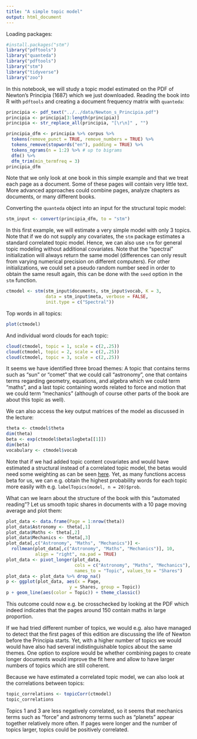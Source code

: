 ```yaml
---
title: "A simple topic model"
output: html_document
---
```


Loading packages:

```r
#install.packages("stm")
library("pdftools")
library("quanteda")
library("pdftools")
library("stm")
library("tidyverse")
library("zoo")
```

In this notebook, we will study a topic model estimated on the PDF of Newton's Principia (1687) which we just downloaded. Reading the book into R with `pdftools` and creating a document frequency matrix with `quanteda`:

```r
principia <- pdf_text("../../data/Newton_s_Principia.pdf")
principia <- principia[3:length(principia)]
principia <- str_replace_all(principia, "[\r\n]" , "")
```

```r
principia_dfm <- principia %>% corpus %>%
  tokens(remove_punct = TRUE, remove_numbers = TRUE) %>%
  tokens_remove(stopwords("en"), padding = TRUE) %>%
  tokens_ngrams(n = 1:2) %>% # up to bigrams
  dfm() %>%
  dfm_trim(min_termfreq = 3)
principia_dfm
```

Note that we only look at one book in this simple example and that we treat each page as a document. Some of these pages will contain very little text. More advanced approaches could combine pages, analyze chapters as documents, or many different books.

Converting the `quanteda` object into an input for the structural topic model:

```r
stm_input <- convert(principia_dfm, to = "stm")
```

In this first example, we will estimate a very simple model with only 3 topics. Note that if we do not supply any covariates, the `stm` package estimates a standard correlated topic model. Hence, we can also use `stm` for general topic modeling without additional covariates. Note that the "spectral" initialization will always return the same model (differences can only result from varying numerical precision on different computers). For other initializations, we could set a pseudo random number seed in order to obtain the same result again, this can be done with the `seed` option in the `stm` function.

```r
ctmodel <- stm(stm_input$documents, stm_input$vocab, K = 3,
               data = stm_input$meta, verbose = FALSE,
               init.type = c("Spectral")) 
```

Top words in all topics:

```r
plot(ctmodel)
```

And individual word clouds for each topic:

```r
cloud(ctmodel, topic = 1, scale = c(2,.25))
cloud(ctmodel, topic = 2, scale = c(2,.25))
cloud(ctmodel, topic = 3, scale = c(2,.25))
```

It seems we have identified three broad themes: A topic that contains terms such as "sun" or "comet" that we could call "astronomy", one that contains terms regarding geometry, equations, and algebra which we could term "maths", and a last topic containing words related to force and motion that we could term "mechanics" (although of course other parts of the book are about this topic as well).

We can also access the key output matrices of the model as discussed in the lecture:

```r
theta <- ctmodel$theta
dim(theta)
beta <- exp(ctmodel$beta$logbeta[[1]])
dim(beta)
vocabulary <- ctmodel$vocab
```

Note that if we had added topic content covariates and would have estimated a structural instead of a correlated topic model, the betas would need some weighting as can be seen [here](https://github.com/bstewart/stm/blob/master/R/cloud.R). Yet, as many functions access beta for us, we can e.g. obtain the highest probability words for each topic more easily with e.g. `labelTopics(model, n = 20)$prob`.

What can we learn about the structure of the book with this "automated reading"? Let us smooth topic shares in documents with a 10 page moving average and plot them:

```r
plot_data <- data.frame(Page = 1:nrow(theta))
plot_data$Astronomy <- theta[,1]
plot_data$Maths <- theta[,2]
plot_data$Mechanics <- theta[,3]
plot_data[,c("Astronomy", "Maths", "Mechanics")] <-
  rollmean(plot_data[,c("Astronomy", "Maths", "Mechanics")], 10,
           align = "right", na.pad = TRUE)
plot_data <- pivot_longer(plot_data,
                          cols = c("Astronomy", "Maths", "Mechanics"),
                          names_to = "Topic", values_to = "Shares")
plot_data <- plot_data %>% drop_na()
p <- ggplot(plot_data, aes(x = Page, 
                        y = Shares, group = Topic))
p + geom_line(aes(color = Topic)) + theme_classic()
```

This outcome could now e.g. be crosschecked by looking at the PDF which indeed indicates that the pages around 150 contain maths in large proportion.

If we had tried different number of topics, we would e.g. also have managed to detect that the first pages of this edition are discussing the life of Newton before the Principia starts. Yet, with a higher number of topics we would would have also had several indistinguishable topics about the same themes. One option to explore would be whether combining pages to create longer documents would improve the fit here and allow to have larger numbers of topics which are still coherent.

Because we have estimated a correlated topic model, we can also look at the correlations between topics:

```r
topic_correlations <- topicCorr(ctmodel)
topic_correlations
```

Topics 1 and 3 are less negatively correlated, so it seems that mechanics terms such as "force" and astronomy terms such as "planets" appear together relatively more often. If pages were longer and the number of topics larger, topics could be positively correlated.
